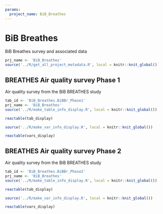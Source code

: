 ```yaml
---
params:
  project_name: BiB_Breathes
---
```




# BiB Breathes {#BiB_Breathes}


BiB Breathes survey and associated data



```r
prj_name <- 'BiB_Breathes'
source('../R/get_all_project_metadata.R', local = knitr::knit_global())
```
## BREATHES Air quality survey Phase 1 {#BiB_Breathes.BiBBr_Phase1}


Air quality survey from the BiB BREATHES study



```r
tab_id <- 'BiB_Breathes.BiBBr_Phase1'
prj_name <- 'BiB_Breathes'
source('../R/make_table_info_display.R', local = knitr::knit_global())
```



```r
reactable(tab_display)
```



```r
source('../R/make_var_info_display.R', local = knitr::knit_global())
```



```r
reactable(vars_display)
```



## BREATHES Air quality survey Phase 2 {#BiB_Breathes.BiBBr_Phase2}


Air quality survey from the BiB BREATHES study



```r
tab_id <- 'BiB_Breathes.BiBBr_Phase2'
prj_name <- 'BiB_Breathes'
source('../R/make_table_info_display.R', local = knitr::knit_global())
```



```r
reactable(tab_display)
```



```r
source('../R/make_var_info_display.R', local = knitr::knit_global())
```



```r
reactable(vars_display)
```



